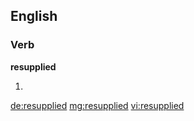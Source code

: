 ==English==

===Verb===
'''resupplied'''

# {{past of|resupply}}

[[de:resupplied]]
[[mg:resupplied]]
[[vi:resupplied]]